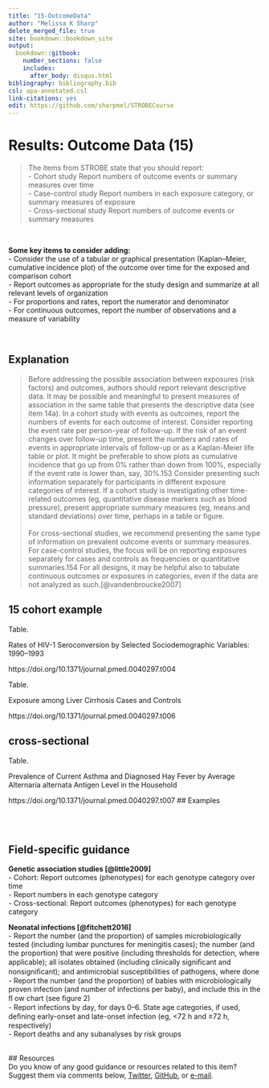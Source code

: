 ---
title: "15-OutcomeData"
author: "Melissa K Sharp"
delete_merged_file: true
site: bookdown::bookdown_site
output:
  bookdown::gitbook:
    number_sections: false 
    includes: 
      after_body: disqus.html
bibliography: bibliography.bib
csl: apa-annotated.csl
link-citations: yes
edit: https://github.com/sharpmel/STROBECourse
---

# Results: Outcome Data (15)
>The items from STROBE state that you should report:  
- Cohort study Report numbers of outcome events or summary measures over time  
- Case-control study Report numbers in each exposure category, or summary measures of exposure  
- Cross-sectional study Report numbers of outcome events or summary measures  

</br> 

**Some key items to consider adding:**  
- Consider the use of a tabular or graphical presentation (Kaplan–Meier, cumulative incidence plot) of the outcome over time for the exposed and comparison cohort  
- Report outcomes as appropriate for the study design and summarize at all relevant levels of organization  
- For proportions and rates, report the numerator and denominator  
- For continuous outcomes, report the number of observations and a measure of variability  

</br> 

## Explanation  
> Before addressing the possible association between exposures (risk factors) and outcomes, authors should report relevant descriptive data. It may be possible and meaningful to present measures of association in the same table that presents the descriptive data (see item 14a). In a cohort study with events as outcomes, report the numbers of events for each outcome of interest. Consider reporting the event rate per person-year of follow-up. If the risk of an event changes over follow-up time, present the numbers and rates of events in appropriate intervals of follow-up or as a Kaplan-Meier life table or plot. It might be preferable to show plots as cumulative incidence that go up from 0% rather than down from 100%, especially if the event rate is lower than, say, 30%.153 Consider presenting such information separately for participants in different exposure categories of interest. If a cohort study is investigating other time-related outcomes (eg, quantitative disease markers such as blood pressure), present appropriate summary measures (eg, means and standard deviations) over time, perhaps in a table or figure.  
</br>
For cross-sectional studies, we recommend presenting the same type of information on prevalent outcome events or summary measures. For case-control studies, the focus will be on reporting exposures separately for cases and controls as frequencies or quantitative summaries.154 For all designs, it may be helpful also to tabulate continuous outcomes or exposures in categories, even if the data are not analyzed as such.[@vandenbroucke2007]  

## 15 cohort example
Table.

Rates of HIV-1 Seroconversion by Selected Sociodemographic Variables: 1990–1993

https://doi.org/10.1371/journal.pmed.0040297.t004

Table.

Exposure among Liver Cirrhosis Cases and Controls

https://doi.org/10.1371/journal.pmed.0040297.t006

## cross-sectional
Table.


Prevalence of Current Asthma and Diagnosed Hay Fever by Average Alternaria alternata Antigen Level in the Household

https://doi.org/10.1371/journal.pmed.0040297.t007
## Examples

</br></br>

## Field-specific guidance
**Genetic association studies [@little2009]**  
- Cohort: Report outcomes (phenotypes) for each genotype category over time  
- Report numbers in each genotype category  
- Cross-sectional: Report outcomes (phenotypes) for each genotype category</br> 

**Neonatal infections [@fitchett2016]**  
- Report the number (and the proportion) of samples microbiologically tested (including lumbar punctures for meningitis cases); the number (and the proportion) that were positive (including thresholds for detection, where applicable); all isolates obtained (including clinically signiﬁcant and nonsigniﬁcant); and antimicrobial susceptibilities of pathogens, where done  
- Report the number (and the proportion) of babies with microbiologically proven infection (and number of infections per baby), and include this in the ﬂ ow chart (see ﬁgure 2)  
- Report infections by day, for days 0–6. State age categories, if used, deﬁning early-onset and late-onset infection (eg, <72 h and ≥72 h, respectively)  
- Report deaths and any subanalyses by risk groups  

</br>
## Resources  
Do you know of any good guidance or resources related to this item? Suggest them via comments below, [Twitter](https://twitter.com/sharpmelk), [GitHub](https://github.com/sharpmel/STROBECourse), or [e-mail](mailto:melissaksharp@gmail.com).
